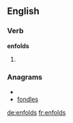 ==English==

===Verb===
'''enfolds'''

# {{third-person singular of|[[enfold]]}}

===Anagrams===
* {{alphagram|deflnos}}
* [[fondles#English|fondles]]

[[de:enfolds]]
[[fr:enfolds]]